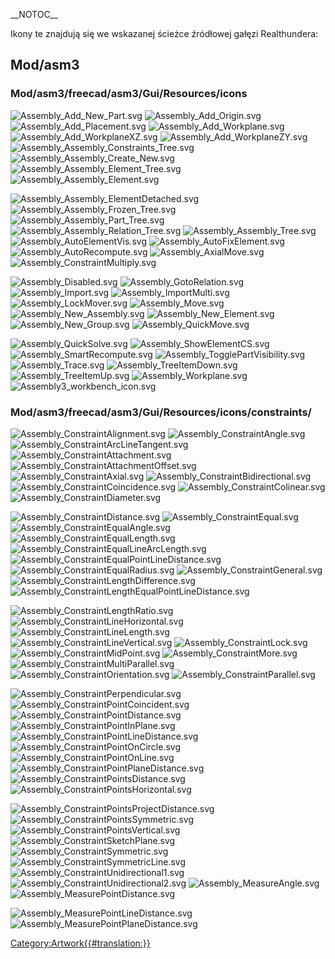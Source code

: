 __NOTOC__
<languages/>

Ikony te znajdują się we wskazanej ścieżce źródłowej gałęzi Realthundera:

<span id="Mod/asm3"></span>
==Mod/asm3 ==

<span id="Mod/asm3/freecad/asm3/Gui/Resources/icons"></span>
===Mod/asm3/freecad/asm3/Gui/Resources/icons ===

[[Image:Assembly_Add_New_Part.svg]]
[[Image:Assembly_Add_Origin.svg]]
[[Image:Assembly_Add_Placement.svg]]
[[Image:Assembly_Add_Workplane.svg]]
[[Image:Assembly_Add_WorkplaneXZ.svg]]
[[Image:Assembly_Add_WorkplaneZY.svg]]
[[Image:Assembly_Assembly_Constraints_Tree.svg]]
[[Image:Assembly_Assembly_Create_New.svg]]
[[Image:Assembly_Assembly_Element_Tree.svg]]
[[Image:Assembly_Assembly_Element.svg]]

[[Image:Assembly_Assembly_ElementDetached.svg]]
[[Image:Assembly_Assembly_Frozen_Tree.svg]]
[[Image:Assembly_Assembly_Part_Tree.svg]]
[[Image:Assembly_Assembly_Relation_Tree.svg]]
[[Image:Assembly_Assembly_Tree.svg]]
[[Image:Assembly_AutoElementVis.svg]]
[[Image:Assembly_AutoFixElement.svg]]
[[Image:Assembly_AutoRecompute.svg]]
[[Image:Assembly_AxialMove.svg]]
[[Image:Assembly_ConstraintMultiply.svg]]

[[Image:Assembly_Disabled.svg]]
[[Image:Assembly_GotoRelation.svg]]
[[Image:Assembly_Import.svg]]
[[Image:Assembly_ImportMulti.svg]]
[[Image:Assembly_LockMover.svg]]
[[Image:Assembly_Move.svg]]
[[Image:Assembly_New_Assembly.svg]]
[[Image:Assembly_New_Element.svg]]
[[Image:Assembly_New_Group.svg]]
[[Image:Assembly_QuickMove.svg]]

[[Image:Assembly_QuickSolve.svg]]
[[Image:Assembly_ShowElementCS.svg]]
[[Image:Assembly_SmartRecompute.svg]]
[[Image:Assembly_TogglePartVisibility.svg]]
[[Image:Assembly_Trace.svg]]
[[Image:Assembly_TreeItemDown.svg]]
[[Image:Assembly_TreeItemUp.svg]]
[[Image:Assembly_Workplane.svg]]
[[Image:Assembly3_workbench_icon.svg]]<!--Name AssemblyWorkbench.svg also used by the built-in Assembly WB-->

<span id="Mod/asm3/freecad/asm3/Gui/Resources/icons/constraints/"></span>
===Mod/asm3/freecad/asm3/Gui/Resources/icons/constraints/ ===

[[Image:Assembly_ConstraintAlignment.svg]]
[[Image:Assembly_ConstraintAngle.svg]]
[[Image:Assembly_ConstraintArcLineTangent.svg]]
[[Image:Assembly_ConstraintAttachment.svg]]
[[Image:Assembly_ConstraintAttachmentOffset.svg]]
[[Image:Assembly_ConstraintAxial.svg]]
[[Image:Assembly_ConstraintBidirectional.svg]]
[[Image:Assembly_ConstraintCoincidence.svg]]
[[Image:Assembly_ConstraintColinear.svg]]
[[Image:Assembly_ConstraintDiameter.svg]]

[[Image:Assembly_ConstraintDistance.svg]]
[[Image:Assembly_ConstraintEqual.svg]]
[[Image:Assembly_ConstraintEqualAngle.svg]]
[[Image:Assembly_ConstraintEqualLength.svg]]
[[Image:Assembly_ConstraintEqualLineArcLength.svg]]
[[Image:Assembly_ConstraintEqualPointLineDistance.svg]]
[[Image:Assembly_ConstraintEqualRadius.svg]]
[[Image:Assembly_ConstraintGeneral.svg]]
[[Image:Assembly_ConstraintLengthDifference.svg]]
[[Image:Assembly_ConstraintLengthEqualPointLineDistance.svg]]

[[Image:Assembly_ConstraintLengthRatio.svg]]
[[Image:Assembly_ConstraintLineHorizontal.svg]]
[[Image:Assembly_ConstraintLineLength.svg]]
[[Image:Assembly_ConstraintLineVertical.svg]]
[[Image:Assembly_ConstraintLock.svg]]
[[Image:Assembly_ConstraintMidPoint.svg]]
[[Image:Assembly_ConstraintMore.svg]]
[[Image:Assembly_ConstraintMultiParallel.svg]]
[[Image:Assembly_ConstraintOrientation.svg]]
[[Image:Assembly_ConstraintParallel.svg]]

[[Image:Assembly_ConstraintPerpendicular.svg]]
[[Image:Assembly_ConstraintPointCoincident.svg]]
[[Image:Assembly_ConstraintPointDistance.svg]]
[[Image:Assembly_ConstraintPointInPlane.svg]]
[[Image:Assembly_ConstraintPointLineDistance.svg]]
[[Image:Assembly_ConstraintPointOnCircle.svg]]
[[Image:Assembly_ConstraintPointOnLine.svg]]
[[Image:Assembly_ConstraintPointPlaneDistance.svg]]
[[Image:Assembly_ConstraintPointsDistance.svg]]
[[Image:Assembly_ConstraintPointsHorizontal.svg]]

[[Image:Assembly_ConstraintPointsProjectDistance.svg]]
[[Image:Assembly_ConstraintPointsSymmetric.svg]]
[[Image:Assembly_ConstraintPointsVertical.svg]]
[[Image:Assembly_ConstraintSketchPlane.svg]]
[[Image:Assembly_ConstraintSymmetric.svg]]
[[Image:Assembly_ConstraintSymmetricLine.svg]]
[[Image:Assembly_ConstraintUnidirectional1.svg]]
[[Image:Assembly_ConstraintUnidirectional2.svg]]
[[Image:Assembly_MeasureAngle.svg]]
[[Image:Assembly_MeasurePointDistance.svg]]

[[Image:Assembly_MeasurePointLineDistance.svg]]
[[Image:Assembly_MeasurePointPlaneDistance.svg]]


[[Category:Artwork{{#translation:}}]]